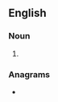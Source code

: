 ==English==

===Noun===
{{head|en|noun plural form}}

# {{plural of|flogger|lang=en}}

===Anagrams===
* {{l|en|frog legs}}